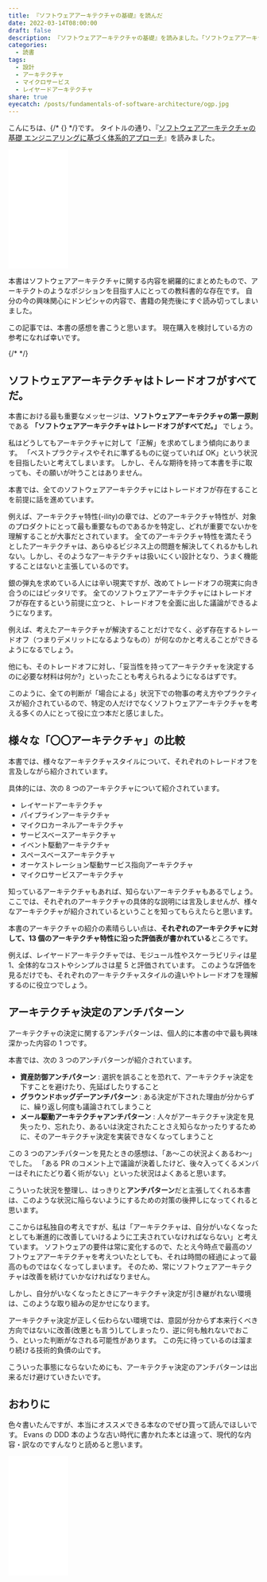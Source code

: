 ```yaml
---
title: 『ソフトウェアアーキテクチャの基礎』を読んだ
date: 2022-03-14T08:00:00
draft: false
description: 『ソフトウェアアーキテクチャの基礎』を読みました。「ソフトウェアアーキテクチャはトレードオフがすべてだ。」というセリフや「アーキテクチャ決定のアンチパターン」が印象に残っています。
categories:
  - 読書
tags:
  - 設計
  - アーキテクチャ
  - マイクロサービス
  - レイヤードアーキテクチャ
share: true
eyecatch: /posts/fundamentals-of-software-architecture/ogp.jpg
---
```


こんにちは、{/* {<link href="https://twitter.com/p1ass" text="@p1ass" >} */}です。
タイトルの通り、『[ソフトウェアアーキテクチャの基礎 エンジニアリングに基づく体系的アプローチ](https://www.amazon.co.jp/dp/4873119820?&linkCode=ll1&tag=p1ass02-22&linkId=87e8573835a9df2b19287e7ffd8be2f3&language=ja_JP&ref_=as_li_ss_tl)』を読みました。

<iframe
  style="width:120px;height:240px;"
  marginwidth="0"
  marginheight="0"
  scrolling="no"
  frameborder="0"
  src="//rcm-fe.amazon-adsystem.com/e/cm?lt1=_blank&bc1=000000&IS2=1&bg1=FFFFFF&fc1=000000&lc1=0000FF&t=p1ass02-22&language=ja_JP&o=9&p=8&l=as4&m=amazon&f=ifr&ref=as_ss_li_til&asins=4873119820&linkId=0b2e981e5e4dde612adf5b19739d15b7"
></iframe>

本書はソフトウェアアーキテクチャに関する内容を網羅的にまとめたもので、アーキテクトのようなポジションを目指す人にとっての教科書的な存在です。
自分の今の興味関心にドンピシャの内容で、書籍の発売後にすぐ読み切ってしまいました。

この記事では、本書の感想を書こうと思います。
現在購入を検討している方の参考になれば幸いです。

{/* <!--more--> */}

## ソフトウェアアーキテクチャはトレードオフがすべてだ。

本書における最も重要なメッセージは、**ソフトウェアアーキテクチャの第一原則**である **「ソフトウェアアーキテクチャはトレードオフがすべてだ。」** でしょう。

私はどうしてもアーキテクチャに対して「正解」を求めてしまう傾向にあります。
「ベストプラクティスやそれに準ずるものに従っていれば OK」という状況を目指したいと考えてしまいます。
しかし、そんな期待を持って本書を手に取っても、その願いが叶うことはありません。

本書では、全てのソフトウェアアーキテクチャにはトレードオフが存在することを前提に話を進めています。

例えば、アーキテクチャ特性(-ility)の章では、どのアーキテクチャ特性が、対象のプロダクトにとって最も重要なものであるかを特定し、どれが重要でないかを理解することが大事だとされています。
全てのアーキテクチャ特性を満たそうとしたアーキテクチャは、あらゆるビジネス上の問題を解決してくれるかもしれない。しかし、そのようなアーキテクチャは扱いにくい設計となり、うまく機能することはないと主張しているのです。

銀の弾丸を求めている人には辛い現実ですが、改めてトレードオフの現実に向き合うのにはピッタリです。
全てのソフトウェアアーキテクチャにはトレードオフが存在するという前提に立つと、トレードオフを全面に出した議論ができるようになります。

例えば、考えたアーキテクチャが解決することだけでなく、必ず存在するトレードオフ（つまりデメリットになるようなもの）が何なのかと考えることができるようになるでしょう。

他にも、そのトレードオフに対し、「妥当性を持ってアーキテクチャを決定するのに必要な材料は何か?」といったことも考えられるようになるはずです。

このように、全ての判断が「場合による」状況下での物事の考え方やプラクティスが紹介されているので、特定の人だけでなくソフトウェアアーキテクチャを考える多くの人にとって役に立つ本だと感じました。

## 様々な「〇〇アーキテクチャ」の比較

本書では、様々なアーキテクチャスタイルについて、それぞれのトレードオフを言及しながら紹介されています。

具体的には、次の 8 つのアーキテクチャについて紹介されています。

- レイヤードアーキテクチャ
- パイプラインアーキテクチャ
- マイクロカーネルアーキテクチャ
- サービスベースアーキテクチャ
- イベント駆動アーキテクチャ
- スペースベースアーキテクチャ
- オーケストレーション駆動サービス指向アーキテクチャ
- マイクロサービスアーキテクチャ

知っているアーキテクチャもあれば、知らないアーキテクチャもあるでしょう。
ここでは、それぞれのアーキテクチャの具体的な説明には言及しませんが、様々なアーキテクチャが紹介されているということを知ってもらえたらと思います。

本書のアーキテクチャの紹介の素晴らしい点は、**それぞれのアーキテクチャに対して、13 個のアーキテクチャ特性に沿った評価表が書かれている**ところです。

例えば、レイヤードアーキテクチャでは、モジュール性やスケーラビリティは星 1、全体的なコストやシンプルさは星 5 と評価されています。
このような評価を見るだけでも、それぞれのアーキテクチャスタイルの違いやトレードオフを理解するのに役立つでしょう。

## アーキテクチャ決定のアンチパターン

アーキテクチャの決定に関するアンチパターンは、個人的に本書の中で最も興味深かった内容の 1 つです。

本書では、次の 3 つのアンチパターンが紹介されています。

- **資産防御アンチパターン** : 選択を誤ることを恐れて、アーキテクチャ決定を下すことを避けたり、先延ばしたりすること
- **グラウンドホッグデーアンチパターン** : ある決定が下された理由が分からずに、繰り返し何度も議論されてしまうこと
- **メール駆動アーキテクチャアンチパターン** : 人々がアーキテクチャ決定を見失ったり、忘れたり、あるいは決定されたことさえ知らなかったりするために、そのアーキテクチャ決定を実装できなくなってしまうこと

この 3 つのアンチパターンを見たときの感想は、「あ〜この状況よくあるわ〜」でした。
「ある PR のコメント上で議論が決着したけど、後々入ってくるメンバーはそれにたどり着く術がない」といった状況はよくあると思います。

こういった状況を整理し、はっきりと**アンチパターン**だと主張してくれる本書は、このような状況に陥らないようにするための対策の後押しになってくれると思います。

ここからは私独自の考えですが、私は「アーキテクチャは、自分がいなくなったとしても漸進的に改善していけるように工夫されていなければならない」と考えています。
ソフトウェアの要件は常に変化するので、たとえ今時点で最高のソフトウェアアーキテクチャを考えついたとしても、それは時間の経過によって最高のものではなくなってしまいます。
そのため、常にソフトウェアアーキテクチャは改善を続けていかなければなりません。

しかし、自分がいなくなったときにアーキテクチャ決定が引き継がれない環境は、このような取り組みの足かせになります。

アーキテクチャ決定が正しく伝わらない環境では、意図が分からず本来行くべき方向ではないに改善(改悪とも言う)してしまったり、逆に何も触れないでおこう、といった判断がなされる可能性があります。
この先に待っているのは溜まり続ける技術的負債の山です。

こういった事態にならないためにも、アーキテクチャ決定のアンチパターンは出来るだけ避けていきたいです。

## おわりに

色々書いたんですが、本当にオススメできる本なのでぜひ買って読んでほしいです。
Evans の DDD 本のような古い時代に書かれた本とは違って、現代的な内容・訳なのですんなりと読めると思います。

<iframe
  style="width:120px;height:240px;"
  marginwidth="0"
  marginheight="0"
  scrolling="no"
  frameborder="0"
  src="//rcm-fe.amazon-adsystem.com/e/cm?lt1=_blank&bc1=000000&IS2=1&bg1=FFFFFF&fc1=000000&lc1=0000FF&t=p1ass02-22&language=ja_JP&o=9&p=8&l=as4&m=amazon&f=ifr&ref=as_ss_li_til&asins=4873119820&linkId=0b2e981e5e4dde612adf5b19739d15b7"
></iframe>
